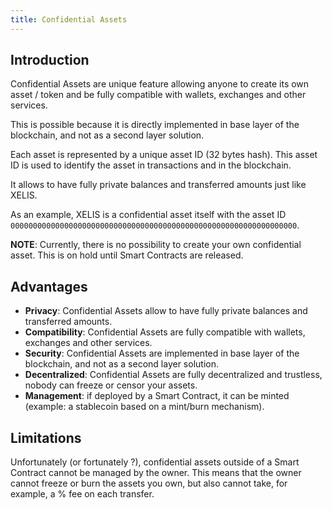 ```yaml
---
title: Confidential Assets
---
```


## Introduction

Confidential Assets are unique feature allowing anyone to create its own asset / token and be fully compatible with wallets, exchanges and other services.

This is possible because it is directly implemented in base layer of the blockchain, and not as a second layer solution.

Each asset is represented by a unique asset ID (32 bytes hash). This asset ID is used to identify the asset in transactions and in the blockchain.

It allows to have fully private balances and transferred amounts just like XELIS.

As an example, XELIS is a confidential asset itself with the asset ID `0000000000000000000000000000000000000000000000000000000000000000`.

**NOTE**: Currently, there is no possibility to create your own confidential asset.
This is on hold until Smart Contracts are released.

## Advantages

- **Privacy**: Confidential Assets allow to have fully private balances and transferred amounts.
- **Compatibility**: Confidential Assets are fully compatible with wallets, exchanges and other services.
- **Security**: Confidential Assets are implemented in base layer of the blockchain, and not as a second layer solution.
- **Decentralized**: Confidential Assets are fully decentralized and trustless, nobody can freeze or censor your assets.
- **Management**: if deployed by a Smart Contract, it can be minted (example: a stablecoin based on a mint/burn mechanism).

## Limitations

Unfortunately (or fortunately ?), confidential assets outside of a Smart Contract cannot be managed by the owner.
This means that the owner cannot freeze or burn the assets you own, but also cannot take, for example, a % fee on each transfer.